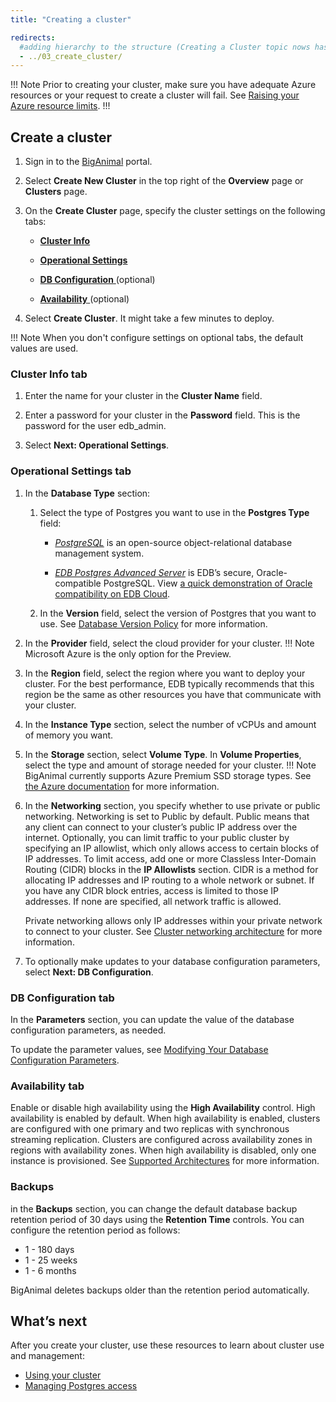 ```yaml
---
title: "Creating a cluster"

redirects:
  #adding hierarchy to the structure (Creating a Cluster topic nows has a child topic) so created a folder and moved the contents from 03_create_cluster to index.mdx
  - ../03_create_cluster/
---
```


!!! Note
Prior to creating your cluster, make sure you have adequate Azure resources or your request to create a cluster will fail. See [Raising your Azure resource limits](../01_check_resource_limits).
!!!

## Create a cluster

1. Sign in to the [BigAnimal](https://portal.biganimal.com) portal.

3. Select **Create New Cluster** in the top right of the **Overview** page or **Clusters** page.
4. On the **Create Cluster** page, specify the cluster settings on the following tabs:
   - [**Cluster Info**](#cluster-info-tab)

   - [**Operational Settings**](#operational-settings-tab)
   - [**DB Configuration** ](#db-configuration-tab) (optional)
   - [ **Availability** ](#availability-tab) (optional)

8. Select **Create Cluster**. It might take a few minutes to deploy.

!!! Note
    When you don't configure settings on optional tabs, the default values are used.

### Cluster Info tab
1. Enter the name for your cluster in the **Cluster Name** field.

2. Enter a password for your cluster in the **Password** field. This is the password for the user edb_admin.
3. Select **Next: Operational Settings**. 

### Operational Settings tab
1. In the **Database Type** section:
   1. Select the type of Postgres you want to use in the **Postgres Type** field:
      - [*PostgreSQL*](/supported-open-source/postgresql/) is an open-source object-relational database management system.

      - [*EDB Postgres Advanced Server*](/epas/latest/) is EDB’s secure, Oracle-compatible PostgreSQL. View [a quick demonstration of Oracle compatibility on EDB Cloud](../../using_cluster/06_demonstration_oracle_compatibility).

   2. In the **Version** field, select the version of Postgres that you want to use. See [Database Version Policy](../../overview/05_database_version_policy) for more information.
2. In the **Provider** field, select the cloud provider for your cluster.
   !!! Note
       Microsoft Azure is the only option for the Preview.
3. In the **Region** field, select the region where you want to deploy your cluster. For the best performance, EDB typically recommends that this region be the same as other resources you have that communicate with your cluster.
4. In the **Instance Type** section, select the number of vCPUs and amount of memory you want.
5. In the **Storage** section, select **Volume Type**. In **Volume Properties**, select the type and amount of storage needed for your cluster.
   !!! Note
       BigAnimal currently supports Azure Premium SSD storage types. See [the Azure documentation](https://docs.microsoft.com/en-us/azure/virtual-machines/disks-types#premium-ssds) for more information.
6. In the **Networking** section, you specify whether to use private or public networking. Networking is set to Public by default. Public means that any client can connect to your cluster’s public IP address over the internet. Optionally, you can limit traffic to your public cluster by specifying an IP allowlist, which only allows access to certain blocks of IP addresses. To limit access, add one or more Classless Inter-Domain Routing (CIDR) blocks in the **IP Allowlists** section. CIDR is a method for allocating IP addresses and IP routing to a whole network or subnet. If you have any CIDR block entries, access is limited to those IP addresses. If none are specified, all network traffic is allowed.

   Private networking allows only IP addresses within your private network to connect to your cluster. See [Cluster networking architecture](01_cluster_networking) for more information.


7. To optionally make updates to your database configuration parameters, select **Next: DB Configuration**.

### DB Configuration tab
In the **Parameters** section, you can update the value of the database configuration parameters, as needed. 

To update the parameter values, see [Modifying Your Database Configuration Parameters](../../using_cluster/03_modifying_your_cluster/05_db_configuration_parameters).



### Availability tab
 Enable or disable high availability using the **High Availability** control. High availability is enabled by default.
 When high availability is enabled, clusters are configured with one primary and two replicas with synchronous streaming replication.
 Clusters are configured across availability zones in regions with availability zones. When high availability is disabled, only one instance is provisioned.
 See [Supported Architectures](../../overview/02_high_availability) for more information.

### Backups
 in the **Backups** section, you can change the default database backup retention period of 30 days using the **Retention Time** controls. You can configure the retention period as follows:

 - 1 - 180 days
 - 1 - 25 weeks
 - 1 - 6 months

BigAnimal deletes backups older than the retention period automatically.

## What’s next

After you create your cluster, use these resources to learn about cluster use and management:

* [Using your cluster](../../using_cluster/)
* [Managing Postgres access](../../using_cluster/01_postgres_access/)

